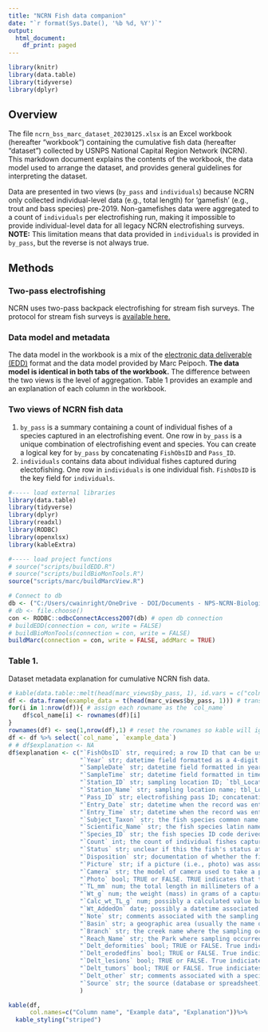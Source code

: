 ```yaml
---
title: "NCRN Fish data companion"
date: "`r format(Sys.Date(), '%b %d, %Y')`"
output:
  html_document:
    df_print: paged
---
```


```r
library(knitr)
library(data.table)
library(tidyverse)
library(dplyr)
```

## Overview

The file `ncrn_bss_marc_dataset_20230125.xlsx` is an Excel workbook (hereafter "workbook") containing the cumulative fish data (hereafter "dataset") collected by USNPS National Capital Region Network (NCRN). This markdown document explains the contents of the workbook, the data model used to arrange the dataset, and provides general guidelines for interpreting the dataset.

Data are presented in two views (`by_pass` and `individuals`) because NCRN only collected individual-level data (e.g., total length) for 'gamefish' (e.g., trout and bass species) pre-2019. Non-gamefishes data were aggregated to a count of `individuals` per electrofishing run, making it impossible to provide individual-level data for all legacy NCRN electrofishing surveys. **NOTE:** This limitation means that data provided in `individuals` is provided in `by_pass`, but the reverse is not always true.

## Methods

### Two-pass electrofishing

NCRN uses two-pass backpack electrofishing for stream fish surveys. The protocol for stream fish surveys is [available here.](https://doimspp.sharepoint.com/:b:/r/sites/NCRNBiologicalStreamSampling/Shared%20Documents/General/Operational%20Reviews/NCRN_Biological_Stream_Survey_Protocol_Ver_2.0_NRR.pdf?csf=1&web=1&e=jaH7W0)

### Data model and metadata

The data model in the workbook is a mix of the [electronic data deliverable (EDD)](https://www.epa.gov/sites/default/files/2016-01/documents/r2comprehensivemanual_sept2015.pdf) format and the data model provided by Marc Peipoch. **The data model is identical in both tabs of the workbook.** The difference between the two views is the level of aggregation. Table 1 provides an example and an explanation of each column in the workbook.

### Two views of NCRN fish data

1.  `by_pass` is a summary containing a count of individual fishes of a species captured in an electrofishing event. One row in `by_pass` is a unique combination of electrofishing event and species. You can create a logical key for `by_pass` by concatenating `FishObsID` and `Pass_ID`.
2.  `individuals` contains data about individual fishes captured during electofishing. One row in `individuals` is one individual fish. `FishObsID` is the key field for `individuals`.


```r
#----- load external libraries
library(data.table)
library(tidyverse)
library(dplyr)
library(readxl)
library(RODBC)
library(openxlsx)
library(kableExtra)

#----- load project functions
# source("scripts/buildEDD.R")
# source("scripts/buildBioMonTools.R")
source("scripts/marc/buildMarcView.R")

# Connect to db
db <- ("C:/Users/cwainright/OneDrive - DOI/Documents - NPS-NCRN-Biological Stream Sampling/General/Annual-Data-Packages/2022/NCRN_MBSS/NCRN_MBSS_be_2022.mdb")# https://doimspp.sharepoint.com/:u:/r/sites/NCRNBiologicalStreamSampling/Shared%20Documents/General/Annual-Data-Packages/2022/NCRN_MBSS/NCRN_MBSS_be_2022.mdb?csf=1&web=1&e=jjeJIg
# db <- file.choose()
con <- RODBC::odbcConnectAccess2007(db) # open db connection
# buildEDD(connection = con, write = FALSE)
# buildBioMonTools(connection = con, write = FALSE)
buildMarc(connection = con, write = FALSE, addMarc = TRUE)
```
### Table 1.
Dataset metadata explanation for cumulative NCRN fish data.


```r
# kable(data.table::melt(head(marc_views$by_pass, 1), id.vars = c("colname", "example")))
df <- data.frame(example_data = t(head(marc_views$by_pass, 1))) # transpose
for(i in 1:nrow(df)){ # assign each rowname as the `col_name`
    df$col_name[i] <- rownames(df)[i]
}
rownames(df) <- seq(1,nrow(df),1) # reset the rownames so kable will ignore them
df <- df %>% select(`col_name`, `example_data`)
# # df$explanation <- NA
df$explanation <- c("`FishObsID` str, required; a row ID that can be used to cross-reference between datasets `by_pass` and `individuals`. In this example, '0070D8CD-AF51-4580-A6D7-3A015A555D1C' is the `tbl_Fish_Data.Data_ID` assigned to the electrofishing event in the NCRN fish database. `FishObsID` is the key field in `individuals` and a foreign key in `by_pass`. ",
                    "`Year` str; datetime field formatted as a 4-digit year, YYYY; `tbl_Events.Start_Date`",
                    "`SampleDate` str; datetime field formatted in year-month-date format, YYYY-MM-DD; `tbl_Events.Start_Date`",
                    "`SampleTime` str; datetime field formatted in time format, HH:MM; `tbl_Events.Start_Date`",
                    "`Station_ID` str; sampling location ID; `tbl_Locations.Site_ID`",
                    "`Station_Name` str; sampling location name; tbl_Locations.Site_ID.NCRN_Site_ID",
                    "`Pass_ID` str; electrofishing pass ID; concatenation of `SampleDate`, `SampleTime`, and pass number.",
                    "`Entry_Date` str; datetime when the record was entered into the database (either NCRN's fish database or Marc's database); formatted as YYYY-MM-DD; `tbl_Meta_Events.Entered_Date`",
                    "`Entry_Time` str; datetime when the record was entered into the database (either NCRN's fish database or Marc's database); HH:MM; `tbl_Meta_Events.Entered_Date`",
                    "`Subject_Taxon` str; the fish species common name; `tlu_Fish.Common_Name`",
                    "`Scientific_Name` str; the fish species latin name; `tlu_Fish.Latin_Name`",
                    "`Species_ID` str; the fish species ID code derived from Marc 2021 and 2022 data",
                    "`Count` int; the count of individual fishes captured; for nongame fishes either tbl_Fish_Data.Total_Pass_1 or tbl_Fish_Data.Total_Pass_2; for gamefishes `Count` was always 1 in NCRN records",
                    "`Status` str; unclear if this the fish's status at time of capture or after processing: choices are 'Live' or 'Dead'. NCRN does not track this datum.",
                    "`Disposition` str; documentation of whether the fish(es) were released or not after processing: choices are 'Release' or 'Retained'; `tbl_Fish_Data.retained`",
                    "`Picture` str; if a picture (i.e., photo) was associated with this sample, its picture ID is provided in `Picture`. The picture at this ID may or may not be a picture of the fish and it could simply be a picture associated with the sample (e.g., a picture showing habitat conditions). `tbl_Photos.Photo_Num`",
                    "`Camera` str; the model of camera used to take a photo. NCRN does not track this datum.",
                    "`Photo` bool; TRUE or FALSE. TRUE indicates that there is a picture associated with this record.",
                    "`TL_mm` num; the total length in millimeters of a captured fish. Always NA in `by_pass` because total length is an individual-level datum.",
                    "`Wt_g` num; the weight (mass) in grams of a captured fish. Always NA in `by_pass` because total length is an individual-level datum.",
                    "`Calc_wt_TL_g` num; possibly a calculated value based on a length-weight relationship. NCRN does not track this datum.",
                    "`Wt_AddedOn` date; possibly a datetime associated with `Calc_wt_TL_g`. NCRN does not track this datum.",
                    "`Note` str; comments associated with the sampling event, not necessarily the fish(es). `tbl_Events.Comments`",
                    "`Basin` str; a geographic area (usually the name of a watershed or similar) in which the sampling location is found. `tlu_Basin_Code.Basin`",
                    "`Branch` str; the creek name where the sampling occurred. `tbl_Locations.Loc_Name`",
                    "`Reach_Name` str; the Park where sampling occurred. `tlu_Park_Code.PARKNAME`",
                    "`Delt_deformities` bool; TRUE or FALSE. True indiciates that DELT deformities were reported for this record. tbl_Fish_Data.Anom",
                    "`Delt_erodedfins` bool; TRUE or FALSE. True indiciates that DELT eroded fins deformities were reported for this record. NCRN only tracks DELT in comments `Delt_other`.",
                    "`Delt_lesions` bool; TRUE or FALSE. True indiciates that DELT lesions deformities were reported for this record. NCRN only tracks DELT in comments `Delt_other`.",
                    "`Delt_tumors` bool; TRUE or FALSE. True indiciates that DELT tumors deformities were reported for this record. NCRN only tracks DELT in comments `Delt_other`.",
                    "`Delt_other` str; comments associated with a species captured during electrofishing. NCRN does not specifically capture DELT comments but these comments tend to be about the condition of captured fishes. `tbl_Fish_Data.Comments`",
                    "`Source` str; the source (database or spreadsheet) of the data in a record."
                    )

kable(df,
      col.names=c("Column name", "Example data", "Explanation"))%>%
  kable_styling("striped")
```
